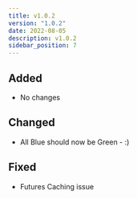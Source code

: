 ```yaml
---
title: v1.0.2
version: "1.0.2"
date: 2022-08-05
description: v1.0.2
sidebar_position: 7
---
```


## Added

- No changes

## Changed

- All Blue should now be Green - :)

## Fixed

- Futures Caching issue

